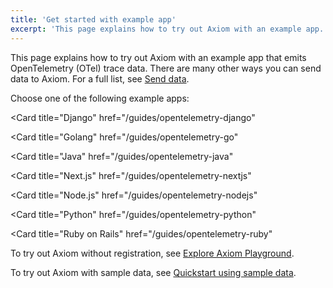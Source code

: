 ```yaml
---
title: 'Get started with example app'
excerpt: 'This page explains how to try out Axiom with an example app.'
---
```


This page explains how to try out Axiom with an example app that emits OpenTelemetry (OTel) trace data. There are many other ways you can send data to Axiom. For a full list, see [Send data](/send-data/ingest).

Choose one of the following example apps:

<CardGroup cols={2}>
<Card
  title=".NET"
  href="/guides/opentelemetry-dotnet"
>
</Card>

<Card
  title="Django"
  href="/guides/opentelemetry-django"
>
</Card>

<Card
  title="Golang"
  href="/guides/opentelemetry-go"
>
</Card>

<Card
  title="Java"
  href="/guides/opentelemetry-java"
>
</Card>

<Card
  title="Next.js"
  href="/guides/opentelemetry-nextjs"
>
</Card>

<Card
  title="Node.js"
  href="/guides/opentelemetry-nodejs"
>
</Card>

<Card
  title="Python"
  href="/guides/opentelemetry-python"
>
</Card>

<Card
  title="Ruby on Rails"
  href="/guides/opentelemetry-ruby"
>
</Card>
</CardGroup>

To try out Axiom without registration, see [Explore Axiom Playground](/getting-started-guide/explore-axiom-playground).

To try out Axiom with sample data, see [Quickstart using sample data](getting-started-guide/quickstart-using-sample-data).